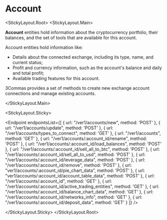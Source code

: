 


# Account

<StickyLayout.Root>
<StickyLayout.Main>

**Account** entities hold information about the cryptocurrency portfolio, their balances, and the set of tools that are available for this account.

Account entities hold information like:

* Details about the connected exchange, including its type, name, and current status;
* Profit and currency information, such as the account's balance and daily and total profit;
* Available trading features for this account.

3Commas provides a set of methods to create new exchange account connections and manage existing accounts.

</StickyLayout.Main>

<StickyLayout.Sticky>

<Endpoint
  endpointsList={[
    {
      url: "/ver1/accounts/new",
      method: 'POST'
    },
    {
      url: "/ver1/accounts/update",
      method: 'POST'
    },
    {
      url: "/ver1/accounts/types_to_connect",
      method: 'GET'
    },
    {
      url: "/ver1/accounts",
      method: 'GET'
    },
    {
      url: "/ver1/accounts/:account_id/rename",
      method: 'POST'
    },
    {
      url: "/ver1/accounts/:account_id/load_balances",
      method: 'POST'
    },
     {
      url: "/ver1/accounts/:account_id/sell_all_to_btc",
      method: 'POST'
    },
    {
      url: "/ver1/accounts/:account_id/sell_all_to_usd",
      method: 'POST'
    },
    {
      url: "/ver1/accounts/:account_id/leverage_data",
      method: 'POST'
    },
    {
      url: "/ver1/accounts/:account_id/remove",
      method: 'POST'
    },
    {
      url: "ver1/accounts/:account_id/pie_chart_data",
      method: 'POST'
    },
    {
      url: "ver1/accounts/:account_id/account_table_data",
      method: 'POST'
    },
    {
      url: "/ver1/accounts/:account_id",
      method: 'GET'
    },
     {
      url: "/ver1/accounts/:account_id/active_trading_entities",
      method: 'GET'
    },
    {
      url: "/ver1/accounts/:account_id/balance_chart_data",
      method: 'GET'
    },
    {
      url: "/ver1/accounts/:account_id/networks_info",
      method: 'GET'
    },
     {
      url: "/ver1/accounts/:account_id/deposit_data",
      method: 'GET'
    }
  ]}
/>

</StickyLayout.Sticky>
</StickyLayout.Root>
